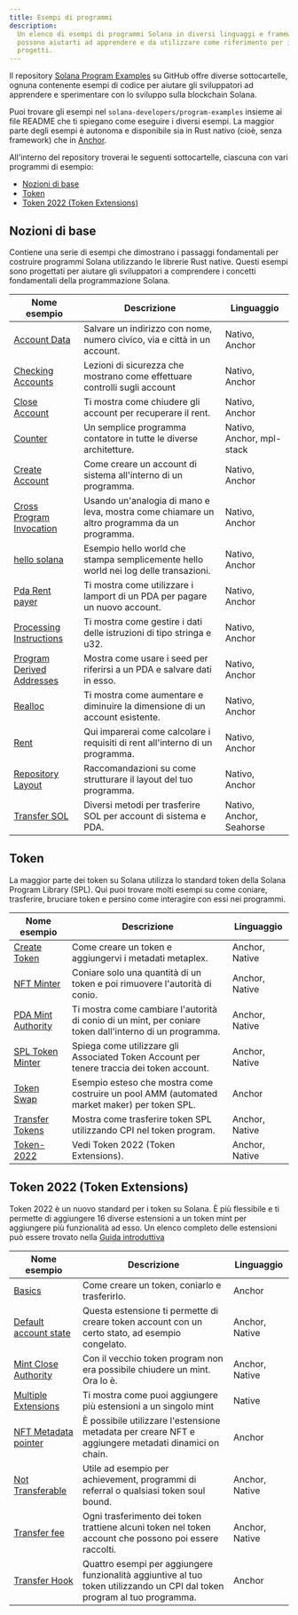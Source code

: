 ```yaml
---
title: Esempi di programmi
description:
  Un elenco di esempi di programmi Solana in diversi linguaggi e framework, che
  possono aiutarti ad apprendere e da utilizzare come riferimento per i tuoi
  progetti.
---
```


Il repository
[Solana Program Examples](https://github.com/solana-developers/program-examples)
su GitHub offre diverse sottocartelle, ognuna contenente esempi di codice per
aiutare gli sviluppatori ad apprendere e sperimentare con lo sviluppo sulla
blockchain Solana.

Puoi trovare gli esempi nel `solana-developers/program-examples` insieme ai file
README che ti spiegano come eseguire i diversi esempi. La maggior parte degli
esempi è autonoma e disponibile sia in Rust nativo (cioè, senza framework) che
in [Anchor](https://www.anchor-lang.com/docs/installation).

All'interno del repository troverai le seguenti sottocartelle, ciascuna con vari
programmi di esempio:

- [Nozioni di base](#basics)
- [Token](#tokens)
- [Token 2022 (Token Extensions)](#token-2022-token-extensions)

## Nozioni di base

Contiene una serie di esempi che dimostrano i passaggi fondamentali per
costruire programmi Solana utilizzando le librerie Rust native. Questi esempi
sono progettati per aiutare gli sviluppatori a comprendere i concetti
fondamentali della programmazione Solana.

| Nome esempio                                                                                                                  | Descrizione                                                                                 | Linguaggio                |
| ----------------------------------------------------------------------------------------------------------------------------- | ------------------------------------------------------------------------------------------- | ------------------------- |
| [Account Data](https://github.com/solana-developers/program-examples/tree/main/basics/account-data)                           | Salvare un indirizzo con nome, numero civico, via e città in un account.                    | Nativo, Anchor            |
| [Checking Accounts](https://github.com/solana-developers/program-examples/tree/main/basics/checking-accounts)                 | Lezioni di sicurezza che mostrano come effettuare controlli sugli account                   | Nativo, Anchor            |
| [Close Account](https://github.com/solana-developers/program-examples/tree/main/basics/close-account)                         | Ti mostra come chiudere gli account per recuperare il rent.                                 | Nativo, Anchor            |
| [Counter](https://github.com/solana-developers/program-examples/tree/main/basics/counter)                                     | Un semplice programma contatore in tutte le diverse architetture.                           | Nativo, Anchor, mpl-stack |
| [Create Account](https://github.com/solana-developers/program-examples/tree/main/basics/create-account)                       | Come creare un account di sistema all'interno di un programma.                              | Nativo, Anchor            |
| [Cross Program Invocation](https://github.com/solana-developers/program-examples/tree/main/basics/cross-program-invocation)   | Usando un'analogia di mano e leva, mostra come chiamare un altro programma da un programma. | Nativo, Anchor            |
| [hello solana](https://github.com/solana-developers/program-examples/tree/main/basics/hello-solana)                           | Esempio hello world che stampa semplicemente hello world nei log delle transazioni.         | Nativo, Anchor            |
| [Pda Rent payer](https://github.com/solana-developers/program-examples/tree/main/basics/pda-rent-payer)                       | Ti mostra come utilizzare i lamport di un PDA per pagare un nuovo account.                  | Nativo, Anchor            |
| [Processing Instructions](https://github.com/solana-developers/program-examples/tree/main/basics/processing-instructions)     | Ti mostra come gestire i dati delle istruzioni di tipo stringa e u32.                       | Nativo, Anchor            |
| [Program Derived Addresses](https://github.com/solana-developers/program-examples/tree/main/basics/program-derived-addresses) | Mostra come usare i seed per riferirsi a un PDA e salvare dati in esso.                     | Nativo, Anchor            |
| [Realloc](https://github.com/solana-developers/program-examples/tree/main/basics/realloc)                                     | Ti mostra come aumentare e diminuire la dimensione di un account esistente.                 | Nativo, Anchor            |
| [Rent](https://github.com/solana-developers/program-examples/tree/main/basics/rent)                                           | Qui imparerai come calcolare i requisiti di rent all'interno di un programma.               | Nativo, Anchor            |
| [Repository Layout](https://github.com/solana-developers/program-examples/tree/main/basics/repository-layout)                 | Raccomandazioni su come strutturare il layout del tuo programma.                            | Nativo, Anchor            |
| [Transfer SOL](https://github.com/solana-developers/program-examples/tree/main/basics/transfer-sol)                           | Diversi metodi per trasferire SOL per account di sistema e PDA.                             | Nativo, Anchor, Seahorse  |

## Token

La maggior parte dei token su Solana utilizza lo standard token della Solana
Program Library (SPL). Qui puoi trovare molti esempi su come coniare,
trasferire, bruciare token e persino come interagire con essi nei programmi.

| Nome esempio                                                                                                    | Descrizione                                                                                             | Linguaggio     |
| --------------------------------------------------------------------------------------------------------------- | ------------------------------------------------------------------------------------------------------- | -------------- |
| [Create Token](https://github.com/solana-developers/program-examples/tree/main/tokens/create-token)             | Come creare un token e aggiungervi i metadati metaplex.                                                 | Anchor, Native |
| [NFT Minter](https://github.com/solana-developers/program-examples/tree/main/tokens/nft-minter)                 | Coniare solo una quantità di un token e poi rimuovere l'autorità di conio.                              | Anchor, Native |
| [PDA Mint Authority](https://github.com/solana-developers/program-examples/tree/main/tokens/pda-mint-authority) | Ti mostra come cambiare l'autorità di conio di un mint, per coniare token dall'interno di un programma. | Anchor, Native |
| [SPL Token Minter](https://github.com/solana-developers/program-examples/tree/main/tokens/spl-token-minter)     | Spiega come utilizzare gli Associated Token Account per tenere traccia dei token account.               | Anchor, Native |
| [Token Swap](https://github.com/solana-developers/program-examples/tree/main/tokens/token-swap)                 | Esempio esteso che mostra come costruire un pool AMM (automated market maker) per token SPL.            | Anchor         |
| [Transfer Tokens](https://github.com/solana-developers/program-examples/tree/main/tokens/transfer-tokens)       | Mostra come trasferire token SPL utilizzando CPI nel token program.                                     | Anchor, Native |
| [Token-2022](https://github.com/solana-developers/program-examples/tree/main/tokens/token-2022)                 | Vedi Token 2022 (Token Extensions).                                                                     | Anchor, Native |

## Token 2022 (Token Extensions)

Token 2022 è un nuovo standard per i token su Solana. È più flessibile e ti
permette di aggiungere 16 diverse estensioni a un token mint per aggiungere più
funzionalità ad esso. Un elenco completo delle estensioni può essere trovato
nella [Guida introduttiva](/developers/guides/token-extensions/getting-started)

| Nome esempio                                                                                                                     | Descrizione                                                                                                               | Linguaggio     |
| -------------------------------------------------------------------------------------------------------------------------------- | ------------------------------------------------------------------------------------------------------------------------- | -------------- |
| [Basics](https://github.com/solana-developers/program-examples/tree/main/tokens/token-2022/basics/anchor)                        | Come creare un token, coniarlo e trasferirlo.                                                                             | Anchor         |
| [Default account state](https://github.com/solana-developers/program-examples/tree/main/tokens/token-2022/default-account-state) | Questa estensione ti permette di creare token account con un certo stato, ad esempio congelato.                           | Anchor, Native |
| [Mint Close Authority](https://github.com/solana-developers/program-examples/tree/main/tokens/token-2022/mint-close-authority)   | Con il vecchio token program non era possibile chiudere un mint. Ora lo è.                                                | Anchor, Native |
| [Multiple Extensions](https://github.com/solana-developers/program-examples/tree/main/tokens/token-2022/multiple-extensions)     | Ti mostra come puoi aggiungere più estensioni a un singolo mint                                                           | Native         |
| [NFT Metadata pointer](https://github.com/solana-developers/program-examples/tree/main/tokens/token-2022/nft-meta-data-pointer)  | È possibile utilizzare l'estensione metadata per creare NFT e aggiungere metadati dinamici on chain.                      | Anchor         |
| [Not Transferable](https://github.com/solana-developers/program-examples/tree/main/tokens/token-2022/non-transferable)           | Utile ad esempio per achievement, programmi di referral o qualsiasi token soul bound.                                     | Anchor, Native |
| [Transfer fee](https://github.com/solana-developers/program-examples/tree/main/tokens/token-2022/transfer-fee)                   | Ogni trasferimento dei token trattiene alcuni token nel token account che possono poi essere raccolti.                    | Anchor, Native |
| [Transfer Hook](https://github.com/solana-developers/program-examples/tree/main/tokens/token-2022/transfer-hook)                 | Quattro esempi per aggiungere funzionalità aggiuntive al tuo token utilizzando un CPI dal token program al tuo programma. | Anchor         |
